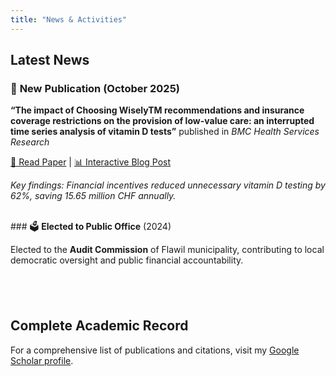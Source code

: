 ```yaml
---
title: "News & Activities"
---
```


## Latest News

### 📰 **New Publication** (October 2025)

**"The impact of Choosing WiselyTM recommendations and insurance coverage restrictions on the provision of low-value care: an interrupted time series analysis of vitamin D tests"** published in *BMC Health Services Research*

[📖 Read Paper](https://bmchealthservres.biomedcentral.com/articles/10.1186/s12913-025-13524-9) | [📊 Interactive Blog Post](/posts/2025-06-07-blog1/scroll.html)

*Key findings: Financial incentives reduced unnecessary vitamin D testing by 62%, saving 15.65 million CHF annually.*

\
### 🗳️ **Elected to Public Office** (2024)

Elected to the **Audit Commission** of Flawil municipality, contributing to local democratic oversight and public financial accountability.

\
---

## Complete Academic Record

For a comprehensive list of publications and citations, visit my [Google Scholar profile](https://scholar.google.com/citations?user=buQosFUAAAAJ&hl=en).


